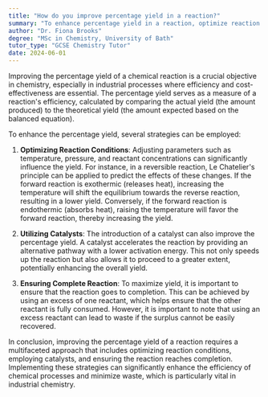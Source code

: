 ```yaml
---
title: "How do you improve percentage yield in a reaction?"
summary: "To enhance percentage yield in a reaction, optimize reaction conditions, utilize a catalyst, and ensure the reaction goes to completion."
author: "Dr. Fiona Brooks"
degree: "MSc in Chemistry, University of Bath"
tutor_type: "GCSE Chemistry Tutor"
date: 2024-06-01
---
```


Improving the percentage yield of a chemical reaction is a crucial objective in chemistry, especially in industrial processes where efficiency and cost-effectiveness are essential. The percentage yield serves as a measure of a reaction's efficiency, calculated by comparing the actual yield (the amount produced) to the theoretical yield (the amount expected based on the balanced equation). 

To enhance the percentage yield, several strategies can be employed:

1. **Optimizing Reaction Conditions**: Adjusting parameters such as temperature, pressure, and reactant concentrations can significantly influence the yield. For instance, in a reversible reaction, Le Chatelier's principle can be applied to predict the effects of these changes. If the forward reaction is exothermic (releases heat), increasing the temperature will shift the equilibrium towards the reverse reaction, resulting in a lower yield. Conversely, if the forward reaction is endothermic (absorbs heat), raising the temperature will favor the forward reaction, thereby increasing the yield.

2. **Utilizing Catalysts**: The introduction of a catalyst can also improve the percentage yield. A catalyst accelerates the reaction by providing an alternative pathway with a lower activation energy. This not only speeds up the reaction but also allows it to proceed to a greater extent, potentially enhancing the overall yield.

3. **Ensuring Complete Reaction**: To maximize yield, it is important to ensure that the reaction goes to completion. This can be achieved by using an excess of one reactant, which helps ensure that the other reactant is fully consumed. However, it is important to note that using an excess reactant can lead to waste if the surplus cannot be easily recovered.

In conclusion, improving the percentage yield of a reaction requires a multifaceted approach that includes optimizing reaction conditions, employing catalysts, and ensuring the reaction reaches completion. Implementing these strategies can significantly enhance the efficiency of chemical processes and minimize waste, which is particularly vital in industrial chemistry.
    